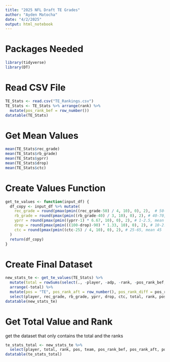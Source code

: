 ```yaml
---
title: "2025 NFL Draft TE Grades"
author: "Ayden Matocha"
date: "4/2/2025"
output: html_notebook
---
```


# Packages Needed
```r
library(tidyverse)
library(DT)
```

# Read CSV File
```r
TE_Stats <- read.csv("TE_Rankings.csv")
TE_Stats <- TE_Stats %>% arrange(rank) %>%
  mutate(pos_rank_bef = row_number())
datatable(TE_Stats)
```
# Get Mean Values
```r
mean(TE_Stats$rec_grade)
mean(TE_Stats$rb_grade)
mean(TE_Stats$yprr)
mean(TE_Stats$drop)
mean(TE_Stats$ctc)
```


# Create Values Function
```r
get_te_values <- function(input_df) {
  df_copy <- input_df %>% mutate(
    rec_grade = round(pmax(pmin((rec_grade-50) / 4, 10), 0), 2),  # 50-90, mean 70
    rb_grade = round(pmax(pmin((rb_grade-40) / 3, 10), 0), 2), # 40-70, mean 55
    yprr = round(pmax(pmin((yprr-1) * 6.67, 10), 0), 2), # 1-2.5, mean 1.75
    drop = round(pmax(pmin(((100-drop)-90) * 1.33, 10), 0), 2), # 10-2.5, mean 6.25
    ctc = round(pmax(pmin((ctc-25) / 4, 10), 0), 2), # 25-65, mean 45
  )
  return(df_copy)
}
```

# Create Final Dataset
```r
new_stats_te <- get_te_values(TE_Stats) %>% 
  mutate(total = rowSums(select(., -player, -adp, -rank, -pos_rank_bef, -team))) %>% 
  arrange(-total) %>%
  mutate(pos = "TE", pos_rank_aft = row_number(), pos_rank_diff = pos_rank_bef-pos_rank_aft) %>%
  select(player, rec_grade, rb_grade, yprr, drop, ctc, total, rank, pos, team, pos_rank_bef, pos_rank_aft, pos_rank_diff)
datatable(new_stats_te) 
```

# Get Total Value and Rank
get the dataset that only contains the total and the ranks
```r
te_stats_total <- new_stats_te %>%
  select(player, total, rank, pos, team, pos_rank_bef, pos_rank_aft, pos_rank_diff)
datatable(te_stats_total)
```

